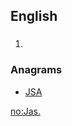 ==English==

==={{abbreviation}}===
{{en-abbr}}

# {{alternative spelling of|Jas}}

===Anagrams===
* [[JSA#English|JSA]]

[[no:Jas.]]